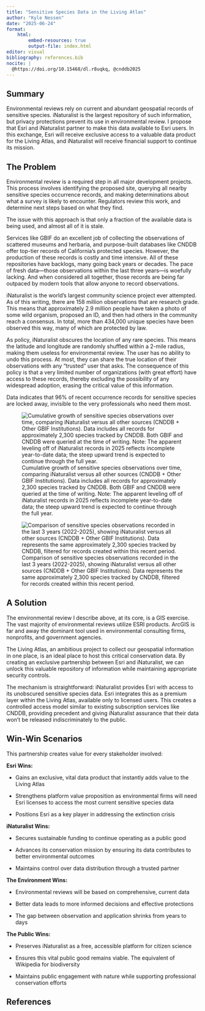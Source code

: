 ```yaml
---
title: "Sensitive Species Data in the Living Atlas"
author: "Kyle Nessen"
date: "2025-06-24"
format: 
    html:
        embed-resources: true
        output-file: index.html
editor: visual
bibliography: references.bib
nocite: |
  @https://doi.org/10.15468/dl.r8uqkq, @cnddb2025
---
```


## Summary

Environmental reviews rely on current and abundant geospatial records of sensitive species. iNaturalist is the largest repository of such information, but privacy protections prevent its use in environmental review. I propose that Esri and iNaturalist partner to make this data available to Esri users. In this exchange, Esri will receive exclusive access to a valuable data product for the Living Atlas, and iNaturalist will receive financial support to continue its mission.

## The Problem

Environmental review is a required step in all major development projects. This process involves identifying the proposed site, querying all nearby sensitive species occurrence records, and making determinations about what a survey is likely to encounter. Regulators review this work, and determine next steps based on what they find.

The issue with this approach is that only a fraction of the available data is being used, and almost all of it is stale.

Services like GBIF do an excellent job of collecting the observations of scattered museums and herbaria, and purpose-built databases like CNDDB offer top-tier records of California's protected species. However, the production of these records is costly and time intensive. All of these repositories have backlogs, many going back years or decades. The pace of fresh data—those observations within the last three years—is woefully lacking. And when considered all together, those records are being far outpaced by modern tools that allow anyone to record observations.

iNaturalist is the world's largest community science project ever attempted. As of this writing, there are 158 million observations that are research grade. This means that approximately 2.9 million people have taken a photo of some wild organism, proposed an ID, and then had others in the community reach a consensus. In total, more than 434,000 unique species have been observed this way, many of which are protected by law.

As policy, iNaturalist obscures the location of any rare species. This means the latitude and longitude are randomly shuffled within a 2-mile radius, making them useless for environmental review. The user has no ability to undo this process. At most, they can share the true location of their observations with any "trusted" user that asks. The consequence of this policy is that a very limited number of organizations (with great effort) have access to these records, thereby excluding the possibility of any widespread adoption, erasing the critical value of this information.

Data indicates that 96% of recent occurrence records for sensitive species are locked away, invisible to the very professionals who need them most.

![Cumulative growth of sensitive species observations over time, comparing iNaturalist versus all other sources (CNDDB + Other GBIF Institutions). Data includes all records for approximately 2,300 species tracked by CNDDB. Both GBIF and CNDDB were queried at the time of writing. Note: The apparent leveling off of iNaturalist records in 2025 reflects incomplete year-to-date data; the steep upward trend is expected to continue through the full year.](figures/timeseries_cumulative_growth.png)

![Comparison of sensitive species observations recorded in the last 3 years (2022-2025), showing iNaturalist versus all other sources (CNDDB + Other GBIF Institutions). Data represents the same approximately 2,300 species tracked by CNDDB, filtered for records created within this recent period.](figures/recent_comparison_bar_chart.png)

## A Solution

The environmental review I describe above, at its core, is a GIS exercise. The vast majority of environmental reviews utilize ESRI products. ArcGIS is far and away the dominant tool used in environmental consulting firms, nonprofits, and government agencies.

The Living Atlas, an ambitious project to collect our geospatial information in one place, is an ideal place to host this critical conservation data. By creating an exclusive partnership between Esri and iNaturalist, we can unlock this valuable repository of information while maintaining appropriate security controls.

The mechanism is straightforward: iNaturalist provides Esri with access to its unobscured sensitive species data. Esri integrates this as a premium layer within the Living Atlas, available only to licensed users. This creates a controlled access model similar to existing subscription services like CNDDB, providing precedent and giving iNaturalist assurance that their data won't be released indiscriminately to the public.

## Win-Win Scenarios

This partnership creates value for every stakeholder involved:

**Esri Wins:**

-   Gains an exclusive, vital data product that instantly adds value to the Living Atlas

-   Strengthens platform value proposition as environmental firms will need Esri licenses to access the most current sensitive species data

-   Positions Esri as a key player in addressing the extinction crisis

**iNaturalist Wins:**

-   Secures sustainable funding to continue operating as a public good

-   Advances its conservation mission by ensuring its data contributes to better environmental outcomes

-   Maintains control over data distribution through a trusted partner

**The Environment Wins:**

-   Environmental reviews will be based on comprehensive, current data

-   Better data leads to more informed decisions and effective protections

-   The gap between observation and application shrinks from years to days

**The Public Wins:**

-   Preserves iNaturalist as a free, accessible platform for citizen science

-   Ensures this vital public good remains viable. The equivalent of Wikipedia for biodiversity

-   Maintains public engagement with nature while supporting professional conservation efforts

## References
